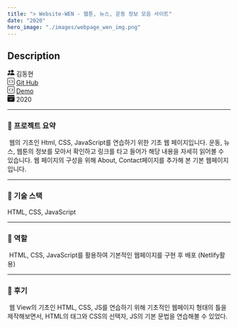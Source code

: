 ```yaml
---
title: "> Website-WEN - 웹툰, 뉴스, 운동 정보 모음 사이트"
date: "2020"
hero_image: "./images/webpage_wen_img.png"
---
```


<h2> Description</h2>

<div className="postInfo">
<svg xmlns="http://www.w3.org/2000/svg" width="16" height="16" fill="currentColor" class="bi bi-people-fill" viewBox="0 0 16 16">
  <path d="M7 14s-1 0-1-1 1-4 5-4 5 3 5 4-1 1-1 1H7zm4-6a3 3 0 1 0 0-6 3 3 0 0 0 0 6z"/>
  <path fill-rule="evenodd" d="M5.216 14A2.238 2.238 0 0 1 5 13c0-1.355.68-2.75 1.936-3.72A6.325 6.325 0 0 0 5 9c-4 0-5 3-5 4s1 1 1 1h4.216z"/>
  <path d="M4.5 8a2.5 2.5 0 1 0 0-5 2.5 2.5 0 0 0 0 5z"/>
</svg>
김동현
</div>


<div className="postInfo">
<svg xmlns="http://www.w3.org/2000/svg" width="16" height="16" fill="currentColor" class="bi bi-code-square" viewBox="0 0 16 16">
  <path d="M14 1a1 1 0 0 1 1 1v12a1 1 0 0 1-1 1H2a1 1 0 0 1-1-1V2a1 1 0 0 1 1-1h12zM2 0a2 2 0 0 0-2 2v12a2 2 0 0 0 2 2h12a2 2 0 0 0 2-2V2a2 2 0 0 0-2-2H2z"/>
  <path d="M6.854 4.646a.5.5 0 0 1 0 .708L4.207 8l2.647 2.646a.5.5 0 0 1-.708.708l-3-3a.5.5 0 0 1 0-.708l3-3a.5.5 0 0 1 .708 0zm2.292 0a.5.5 0 0 0 0 .708L11.793 8l-2.647 2.646a.5.5 0 0 0 .708.708l3-3a.5.5 0 0 0 0-.708l-3-3a.5.5 0 0 0-.708 0z"/>
</svg>
 <a href="https://github.com/kimdonghyeon3/Website-WEN">Git Hub</a>
</div>

<div className="postInfo">
<svg xmlns="http://www.w3.org/2000/svg" width="16" height="16" fill="currentColor" class="bi bi-code-square" viewBox="0 0 16 16">
  <path d="M14 1a1 1 0 0 1 1 1v12a1 1 0 0 1-1 1H2a1 1 0 0 1-1-1V2a1 1 0 0 1 1-1h12zM2 0a2 2 0 0 0-2 2v12a2 2 0 0 0 2 2h12a2 2 0 0 0 2-2V2a2 2 0 0 0-2-2H2z"/>
  <path d="M6.854 4.646a.5.5 0 0 1 0 .708L4.207 8l2.647 2.646a.5.5 0 0 1-.708.708l-3-3a.5.5 0 0 1 0-.708l3-3a.5.5 0 0 1 .708 0zm2.292 0a.5.5 0 0 0 0 .708L11.793 8l-2.647 2.646a.5.5 0 0 0 .708.708l3-3a.5.5 0 0 0 0-.708l-3-3a.5.5 0 0 0-.708 0z"/>
</svg>
 <a href="https://website-wen.netlify.app/">Demo</a>
</div>


<div className="postInfo">
<svg xmlns="http://www.w3.org/2000/svg" width="16" height="16" fill="currentColor" class="bi bi-calendar-check-fill" viewBox="0 0 16 16">
  <path d="M4 .5a.5.5 0 0 0-1 0V1H2a2 2 0 0 0-2 2v1h16V3a2 2 0 0 0-2-2h-1V.5a.5.5 0 0 0-1 0V1H4V.5zM16 14V5H0v9a2 2 0 0 0 2 2h12a2 2 0 0 0 2-2zm-5.146-5.146-3 3a.5.5 0 0 1-.708 0l-1.5-1.5a.5.5 0 0 1 .708-.708L7.5 10.793l2.646-2.647a.5.5 0 0 1 .708.708z"/>
</svg>
2020
</div>
<hr/>
<h3> 📌 프로젝트 요약 </h3>
<div>
    &nbsp;웹의 기초인 Html, CSS, JavaScript를 연습하기 위한 기초 웹 페이지입니다.
    운동, 뉴스, 웹툰의 정보를 모아서 확인하고 링크를 타고 들어가 해당 내용을 자세히 읽어볼 수 있습니다.
    웹 페이지의 구성을 위해 About, Contact페이지를 추가해 본 기본 웹페이지 입니다.
</div>
<hr/>
<h3> 📌 기술 스택 </h3>
<div>
 HTML, CSS, JavaScript
</div>
<hr/>
<h3> 📌 역할 </h3>
<div>
    &nbsp;HTML, CSS, JavaScript를 활용하여 기본적인 웹페이지를 구현 후 배포 (Netlify활용)
</div>
<hr/>
<h3> 📌 후기 </h3>
<div>
    &nbsp;웹 View의 기초인 HTML, CSS, JS를 연습하기 위해 기초적인 웹페이지 형태의 틀을 제작해보면서,
    HTML의 태그와 CSS의 선택자, JS의 기본 문법을 연습해볼 수 있었다.
</div>
